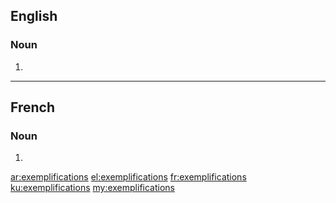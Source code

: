 ==English==

===Noun===
{{head|en|plural}}

# {{plural of|exemplification|lang=en|nocat=1}}

----

==French==

===Noun===
{{head|fr|plural}}

# {{plural of|exemplification|lang=fr|nocat=1}}

[[ar:exemplifications]]
[[el:exemplifications]]
[[fr:exemplifications]]
[[ku:exemplifications]]
[[my:exemplifications]]